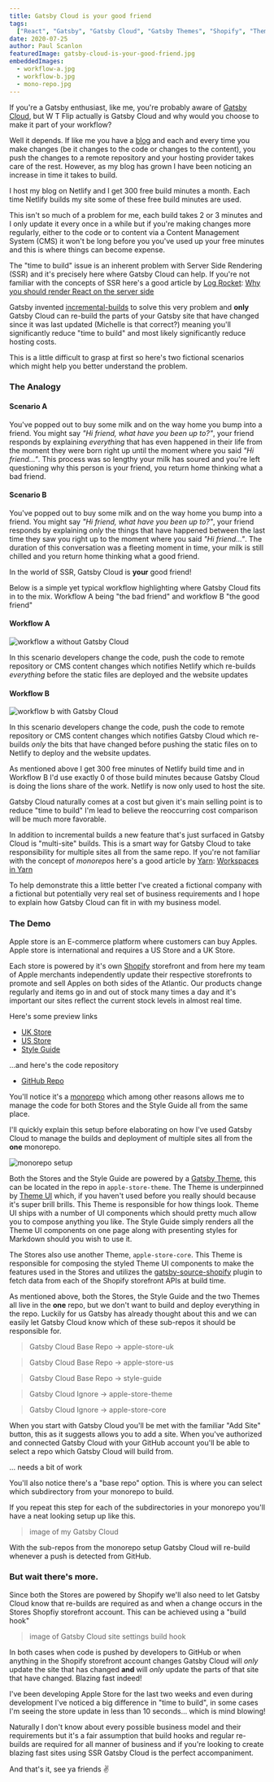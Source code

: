 ```yaml
---
title: Gatsby Cloud is your good friend
tags:
  ["React", "Gatsby", "Gatsby Cloud", "Gatsby Themes", "Shopify", "Theme UI"]
date: 2020-07-25
author: Paul Scanlon
featuredImage: gatsby-cloud-is-your-good-friend.jpg
embeddedImages:
  - workflow-a.jpg
  - workflow-b.jpg
  - mono-repo.jpg
---
```


If you're a Gatsby enthusiast, like me, you're probably aware of [Gatsby Cloud](https://www.gatsbyjs.org/blog/2019-11-14-announcing-gatsby-cloud/), but W T Flip actually is Gatsby Cloud and why would you choose to make it part of your workflow?

Well it depends. If like me you have a [blog](https://paulie.dev/) and each and every time you make changes (be it changes to the code or changes to the content), you push the changes to a remote repository and your hosting provider takes care of the rest. However, as my blog has grown I have been noticing an increase in time it takes to build.

I host my blog on Netlify and I get 300 free build minutes a month. Each time Netlify builds my site some of these free build minutes are used.

This isn't so much of a problem for me, each build takes 2 or 3 minutes and I only update it every once in a while but if you're making changes more regularly, either to the code or to content via a Content Management System (CMS) it won't be long before you you've used up your free minutes and this is where things can become expense.

The "time to build" issue is an inherent problem with Server Side Rendering (SSR) and it's precisely here where Gatsby Cloud can help. If you're not familiar with the concepts of SSR here's a good article by [Log Rocket](https://logrocket.com/): [Why you should render React on the server side](https://blog.logrocket.com/why-you-should-render-react-on-the-server-side-a50507163b79/)

Gatsby invented [incremental-builds](https://www.gatsbyjs.org/blog/2020-04-22-announcing-incremental-builds/) to solve this very problem and **only** Gatsby Cloud can re-build the parts of your Gatsby site that have changed since it was last updated (Michelle is that correct?) meaning you'll significantly reduce "time to build" and most likely significantly reduce hosting costs.

This is a little difficult to grasp at first so here's two fictional scenarios which might help you better understand the problem.

### The Analogy

#### Scenario A

You've popped out to buy some milk and on the way home you bump into a friend. You might say _"Hi friend, what have you been up to?"_, your friend responds by explaining _everything_ that has even happened in their life from the moment they were born right up until the moment where you said _"Hi friend..."_. This process was so lengthy your milk has soured and you're left questioning why this person is your friend, you return home thinking what a bad friend.

#### Scenario B

You've popped out to buy some milk and on the way home you bump into a friend. You might say _"Hi friend, what have you been up to?"_, your friend responds by explaining _only_ the things that have happened between the last time they saw you right up to the moment where you said _"Hi friend..."_. The duration of this conversation was a fleeting moment in time, your milk is still chilled and you return home thinking what a good friend.

In the world of SSR, Gatsby Cloud is **your** good friend!

Below is a simple yet typical workflow highlighting where Gatsby Cloud fits in to the mix. Workflow A being "the bad friend" and workflow B "the good friend"

#### Workflow A

<Img
  fluid={props.embedded.image1.fluid}
  alt="workflow a without Gatsby Cloud"
/>

In this scenario developers change the code, push the code to remote repository or CMS content changes which notifies Netlify which re-builds _everything_ before the static files are deployed and the website updates

#### Workflow B

<Img fluid={props.embedded.image2.fluid} alt="workflow b with Gatsby Cloud" />

In this scenario developers change the code, push the code to remote repository or CMS content changes which notifies Gatsby Cloud which re-builds _only_ the bits that have changed before pushing the static files on to Netlify to deploy and the website updates.

As mentioned above I get 300 free minutes of Netlify build time and in Workflow B I'd use exactly 0 of those build minutes because Gatsby Cloud is doing the lions share of the work. Netlify is now only used to host the site.

Gatsby Cloud naturally comes at a cost but given it's main selling point is to reduce "time to build" I'm lead to believe the reoccurring cost comparison will be much more favorable.

In addition to incremental builds a new feature that's just surfaced in Gatsby Cloud is "multi-site" builds. This is a smart way for Gatsby Cloud to take responsibility for multiple sites all from the same repo. If you're not familiar with the concept of _monorepos_ here's a good article by [Yarn](https://classic.yarnpkg.com/en/): [Workspaces in Yarn](https://classic.yarnpkg.com/blog/2017/08/02/introducing-workspaces/)

To help demonstrate this a little better I've created a fictional company with a fictional but potentially very real set of business requirements and I hope to explain how Gatsby Cloud can fit in with my business model.

### The Demo

Apple store is an E-commerce platform where customers can buy Apples. Apple store is international and requires a US Store and a UK Store.

Each store is powered by it's own [Shopify](https://www.shopify.com/) storefront and from here my team of Apple merchants independently update their respective storefronts to promote and sell Apples on both sides of the Atlantic. Our products change regularly and items go in and out of stock many times a day and it's important our sites reflect the current stock levels in almost real time.

Here's some preview links

- [UK Store](https://gatsby-apple-store-uk.netlify.app/)
- [US Store](https://gatsby-apple-store-us.netlify.app/)
- [Style Guide](https://gatsby-apple-store-style-guide.netlify.app/)

...and here's the code repository

- [GitHub Repo](https://github.com/PaulieScanlon/gatsby-apple-store)

You'll notice it's a [monorepo](https://en.wikipedia.org/wiki/Monorepo) which among other reasons allows me to manage the code for both Stores and the Style Guide all from the same place.

I'll quickly explain this setup before elaborating on how I've used Gatsby Cloud to manage the builds and deployment of multiple sites all from the **one** monorepo.

<Img fluid={props.embedded.image3.fluid} alt="monorepo setup" />

Both the Stores and the Style Guide are powered by a [Gatsby Theme](https://www.gatsbyjs.org/blog/2019-07-03-announcing-stable-release-gatsby-themes/), this can be located in the repo in `apple-store-theme`. The Theme is underpinned by [Theme UI](https://theme-ui.com/) which, if you haven't used before you really should because it's super brill brills. This Theme is responsible for how things look. Theme UI ships with a number of UI components which should pretty much allow you to compose anything you like. The Style Guide simply renders all the Theme UI components on one page along with presenting styles for Markdown should you wish to use it.

The Stores also use another Theme, `apple-store-core`. This Theme is responsible for composing the styled Theme UI components to make the features used in the Stores and utilizes the [gatsby-source-shopify](https://github.com/gatsbyjs/gatsby/tree/master/packages/gatsby-source-shopify) plugin to fetch data from each of the Shopify storefront APIs at build time.

As mentioned above, both the Stores, the Style Guide and the two Themes all live in the **one** repo, but we don't want to build and deploy everything in the repo. Luckily for us Gatsby has already thought about this and we can easily let Gatsby Cloud know which of these sub-repos it should be responsible for.

> Gatsby Cloud Base Repo -> apple-store-uk

> Gatsby Cloud Base Repo -> apple-store-us

> Gatsby Cloud Base Repo -> style-guide

> Gatsby Cloud Ignore -> apple-store-theme

> Gatsby Cloud Ignore -> apple-store-core

When you start with Gatsby Cloud you'll be met with the familiar "Add Site" button, this as it suggests allows you to add a site. When you've authorized and connected Gatsby Cloud with your GitHub account you'll be able to select a repo which Gatsby Cloud will build from.

... needs a bit of work

You'll also notice there's a "base repo" option. This is where you can select which subdirectory from your monorepo to build.

If you repeat this step for each of the subdirectories in your monorepo you'll have a neat looking setup up like this.

> image of my Gatsby Cloud

With the sub-repos from the monorepo setup Gatsby Cloud will re-build whenever a push is detected from GitHub.

### But wait there's more.

Since both the Stores are powered by Shopify we'll also need to let Gatsby Cloud know that re-builds are required as and when a change occurs in the Stores Shopfiy storefront account. This can be achieved using a "build hook"

> image of Gatsby Cloud site settings build hook

In both cases when code is pushed by developers to GitHub or when anything in the Shopify storefront account changes Gatsby Cloud will _only_ update the site that has changed **and** will _only_ update the parts of that site that have changed. Blazing fast indeed!

I've been developing Apple Store for the last two weeks and even during development I've noticed a big difference in "time to build", in some cases I'm seeing the store update in less than 10 seconds... which is mind blowing!

Naturally I don't know about every possible business model and their requirements but it's a fair assumption that build hooks and regular re-builds are required for all manner of business and if you're looking to create blazing fast sites using SSR Gatsby Cloud is the perfect accompaniment.

And that's it, see ya friends ✌️
